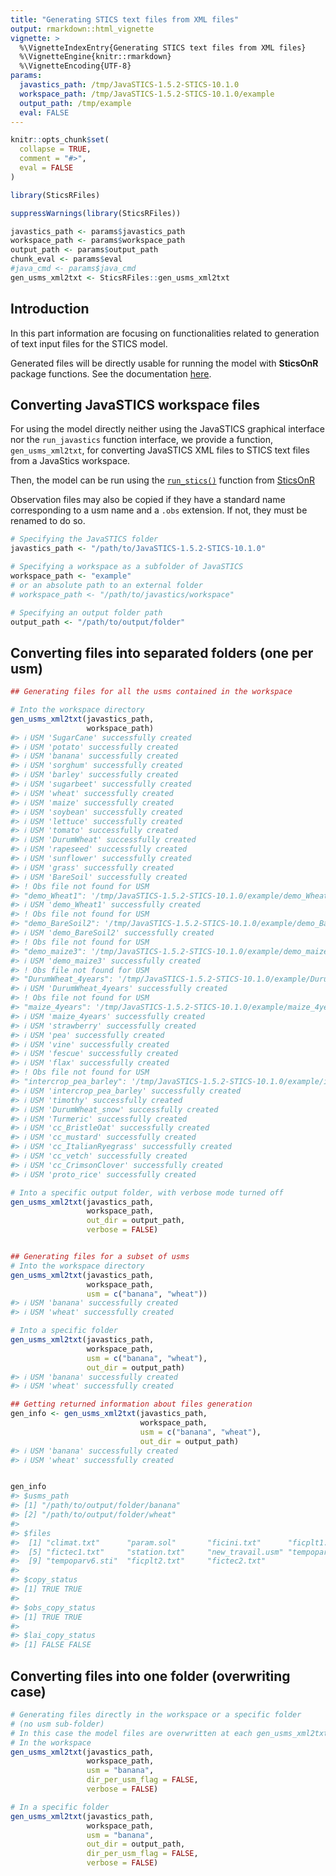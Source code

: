 ```yaml
---
title: "Generating STICS text files from XML files"
output: rmarkdown::html_vignette
vignette: >
  %\VignetteIndexEntry{Generating STICS text files from XML files}
  %\VignetteEngine{knitr::rmarkdown}
  %\VignetteEncoding{UTF-8}
params:
  javastics_path: /tmp/JavaSTICS-1.5.2-STICS-10.1.0
  workspace_path: /tmp/JavaSTICS-1.5.2-STICS-10.1.0/example
  output_path: /tmp/example
  eval: FALSE
---
```


```r
knitr::opts_chunk$set(
  collapse = TRUE,
  comment = "#>",
  eval = FALSE
)
```

```r
library(SticsRFiles)
```

```r
suppressWarnings(library(SticsRFiles))
```

```r
javastics_path <- params$javastics_path
workspace_path <- params$workspace_path
output_path <- params$output_path
chunk_eval <- params$eval
#java_cmd <- params$java_cmd
gen_usms_xml2txt <- SticsRFiles::gen_usms_xml2txt
```

## Introduction

In this part information are focusing on functionalities related to generation of text input files for the STICS model.

Generated files will be directly usable for running the model with **SticsOnR** package functions. See the documentation [here](https://sticsrpacks.github.io/SticsOnR/).

## Converting JavaSTICS workspace files
For using the model directly neither using the JavaSTICS graphical interface nor the `run_javastics` function interface, we provide a function, `gen_usms_xml2txt`, for converting JavaSTICS XML files to STICS text files from a JavaStics workspace. 

Then, the model can be run using the [`run_stics()`](https://sticsrpacks.github.io/SticsOnR/reference/run_stics.html) function from [SticsOnR](https://sticsrpacks.github.io/SticsOnR/)

Observation files may also be copied if they have a standard name corresponding to a usm name and a `.obs` extension. If not, they must be renamed to do so.

```r
# Specifying the JavaSTICS folder
javastics_path <- "/path/to/JavaSTICS-1.5.2-STICS-10.1.0"

# Specifying a workspace as a subfolder of JavaSTICS
workspace_path <- "example"
# or an absolute path to an external folder
# workspace_path <- "/path/to/javastics/workspace"

# Specifying an output folder path
output_path <- "/path/to/output/folder"

```

## Converting files into separated folders (one per usm)
```r
## Generating files for all the usms contained in the workspace

# Into the workspace directory
gen_usms_xml2txt(javastics_path,
                 workspace_path)
#> ℹ USM 'SugarCane' successfully created
#> ℹ USM 'potato' successfully created
#> ℹ USM 'banana' successfully created
#> ℹ USM 'sorghum' successfully created
#> ℹ USM 'barley' successfully created
#> ℹ USM 'sugarbeet' successfully created
#> ℹ USM 'wheat' successfully created
#> ℹ USM 'maize' successfully created
#> ℹ USM 'soybean' successfully created
#> ℹ USM 'lettuce' successfully created
#> ℹ USM 'tomato' successfully created
#> ℹ USM 'DurumWheat' successfully created
#> ℹ USM 'rapeseed' successfully created
#> ℹ USM 'sunflower' successfully created
#> ℹ USM 'grass' successfully created
#> ℹ USM 'BareSoil' successfully created
#> ! Obs file not found for USM
#> "demo_Wheat1": '/tmp/JavaSTICS-1.5.2-STICS-10.1.0/example/demo_Wheat1.obs'
#> ℹ USM 'demo_Wheat1' successfully created
#> ! Obs file not found for USM
#> "demo_BareSoil2": '/tmp/JavaSTICS-1.5.2-STICS-10.1.0/example/demo_BareSoil2.obs'
#> ℹ USM 'demo_BareSoil2' successfully created
#> ! Obs file not found for USM
#> "demo_maize3": '/tmp/JavaSTICS-1.5.2-STICS-10.1.0/example/demo_maize3.obs'
#> ℹ USM 'demo_maize3' successfully created
#> ! Obs file not found for USM
#> "DurumWheat_4years": '/tmp/JavaSTICS-1.5.2-STICS-10.1.0/example/DurumWheat_4years.obs'
#> ℹ USM 'DurumWheat_4years' successfully created
#> ! Obs file not found for USM
#> "maize_4years": '/tmp/JavaSTICS-1.5.2-STICS-10.1.0/example/maize_4years.obs'
#> ℹ USM 'maize_4years' successfully created
#> ℹ USM 'strawberry' successfully created
#> ℹ USM 'pea' successfully created
#> ℹ USM 'vine' successfully created
#> ℹ USM 'fescue' successfully created
#> ℹ USM 'flax' successfully created
#> ! Obs file not found for USM
#> "intercrop_pea_barley": '/tmp/JavaSTICS-1.5.2-STICS-10.1.0/example/intercrop_pea_barley.obs'
#> ℹ USM 'intercrop_pea_barley' successfully created
#> ℹ USM 'timothy' successfully created
#> ℹ USM 'DurumWheat_snow' successfully created
#> ℹ USM 'Turmeric' successfully created
#> ℹ USM 'cc_BristleOat' successfully created
#> ℹ USM 'cc_mustard' successfully created
#> ℹ USM 'cc_ItalianRyegrass' successfully created
#> ℹ USM 'cc_vetch' successfully created
#> ℹ USM 'cc_CrimsonClover' successfully created
#> ℹ USM 'proto_rice' successfully created

```

```r

# Into a specific output folder, with verbose mode turned off
gen_usms_xml2txt(javastics_path,
                 workspace_path,
                 out_dir = output_path,
                 verbose = FALSE)


## Generating files for a subset of usms
# Into the workspace directory
gen_usms_xml2txt(javastics_path,
                 workspace_path,
                 usm = c("banana", "wheat"))
#> ℹ USM 'banana' successfully created
#> ℹ USM 'wheat' successfully created

# Into a specific folder
gen_usms_xml2txt(javastics_path,
                 workspace_path,
                 usm = c("banana", "wheat"),
                 out_dir = output_path)
#> ℹ USM 'banana' successfully created
#> ℹ USM 'wheat' successfully created

```

```r
## Getting returned information about files generation
gen_info <- gen_usms_xml2txt(javastics_path,
                             workspace_path,
                             usm = c("banana", "wheat"),
                             out_dir = output_path)
#> ℹ USM 'banana' successfully created
#> ℹ USM 'wheat' successfully created


gen_info
#> $usms_path
#> [1] "/path/to/output/folder/banana"
#> [2] "/path/to/output/folder/wheat"
#>
#> $files
#>  [1] "climat.txt"      "param.sol"       "ficini.txt"      "ficplt1.txt"
#>  [5] "fictec1.txt"     "station.txt"     "new_travail.usm" "tempopar.sti"
#>  [9] "tempoparv6.sti"  "ficplt2.txt"     "fictec2.txt"
#>
#> $copy_status
#> [1] TRUE TRUE
#>
#> $obs_copy_status
#> [1] TRUE TRUE
#>
#> $lai_copy_status
#> [1] FALSE FALSE
```

## Converting files into one folder (overwriting case) 
```r
# Generating files directly in the workspace or a specific folder
# (no usm sub-folder)
# In this case the model files are overwritten at each gen_usms_xml2txt call !
# In the workspace
gen_usms_xml2txt(javastics_path,
                 workspace_path,
                 usm = "banana",
                 dir_per_usm_flag = FALSE,
                 verbose = FALSE)

# In a specific folder
gen_usms_xml2txt(javastics_path,
                 workspace_path,
                 usm = "banana",
                 out_dir = output_path,
                 dir_per_usm_flag = FALSE,
                 verbose = FALSE)
```
